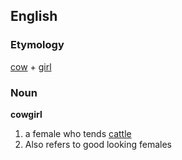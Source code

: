 == English ==
=== Etymology ===
[[cow]] + [[girl]]

=== Noun ===
'''cowgirl'''

#a female who tends [[cattle]]
# Also refers to good looking females